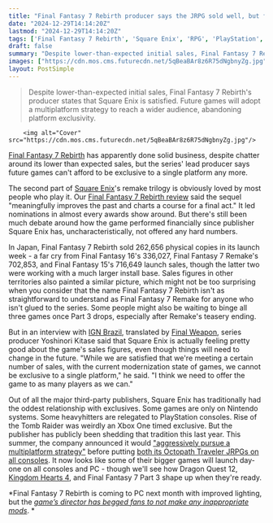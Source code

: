 ```yaml
---
title: "Final Fantasy 7 Rebirth producer says the JRPG sold well, but future games 'cannot be exclusive to a single platform' anymore"
date: "2024-12-29T14:14:20Z"
lastmod: "2024-12-29T14:14:20Z"
tags: ['Final Fantasy 7 Rebirth', 'Square Enix', 'RPG', 'PlayStation', 'PC', 'Multiplatform']
draft: false
summary: "Despite lower-than-expected initial sales, Final Fantasy 7 Rebirth's producer states that Square Enix is satisfied.  Future games will adopt a multiplatform strategy to reach a wider audience, abandoning platform exclusivity."
images: ["https://cdn.mos.cms.futurecdn.net/5qBeaBAr8z6R75dNgbnyZg.jpg"]
layout: PostSimple
---
```

> Despite lower-than-expected initial sales, Final Fantasy 7 Rebirth's producer states that Square Enix is satisfied.  Future games will adopt a multiplatform strategy to reach a wider audience, abandoning platform exclusivity.


        <img alt="Cover" src="https://cdn.mos.cms.futurecdn.net/5qBeaBAr8z6R75dNgbnyZg.jpg"/>
        
[Final Fantasy 7 Rebirth](https://www.gamesradar.com/final-fantasy-7-rebirth-tips/) has apparently done solid business, despite chatter around its lower than expected sales, but the series' lead producer says future games can't afford to be exclusive to a single platform any more. 

The second part of [Square Enix](https://www.gamesradar.com/tag/square_enix/)'s remake trilogy is obviously loved by most people who play it. Our [Final Fantasy 7 Rebirth review](https://www.gamesradar.com/final-fantasy-7-rebirth-review/) said the sequel "meaningfully improves the past and charts a course for a final act." It led nominations in almost every awards show around. But there's still been much debate around how the game performed financially since publisher Square Enix has, uncharacteristically, not offered any hard numbers.

In Japan, Final Fantasy 7 Rebirth sold 262,656 physical copies in its launch week - a far cry from Final Fantasy 16's 336,027, Final Fantasy 7 Remake's 702,853, and Final Fantasy 15's 716,649 launch sales, though the latter two were working with a much larger install base. Sales figures in other territories also painted a similar picture, which might not be too surprising when you consider that the name Final Fantasy 7 Rebirth isn't as straightforward to understand as Final Fantasy 7 Remake for anyone who isn't glued to the series. Some people might also be waiting to binge all three games once Part 3 drops, especially after Remake's teasery ending. 

But in an interview with [IGN Brazil](https://br.ign.com/final-fantasy-vii-rebirth/134307/news/nao-podemos-ser-exclusivos-de-um-unico-console-diretor-de-final-fantasy-7-rebirth-diz-que-numeros-de), translated by [Final Weapon](https://finalweapon.net/2024/12/28/yoshinori-kitase-is-satisfied-with-final-fantasy-vii-rebirth-meeting-a-certain-number-of-sales/), series producer Yoshinori Kitase said that Square Enix is actually feeling pretty good about the game's sales figures, even though things will need to change in the future. "While we are satisfied that we're meeting a certain number of sales, with the current modernization state of games, we cannot be exclusive to a single platform," he said. "I think we need to offer the game to as many players as we can."

Out of all the major third-party publishers, Square Enix has traditionally had the oddest relationship with exclusives. Some games are only on Nintendo systems. Some heavyhitters are relegated to PlayStation consoles. Rise of the Tomb Raider was weirdly an Xbox One timed exclusive. But the publisher has publicly been shedding that tradition this last year. This summer, the company announced it would ["aggressively pursue a multiplatform strategy"](https://www.gamesradar.com/games/square-enix-to-shift-from-quantity-to-quality-as-it-aggressively-pursues-a-multiplatform-strategy-which-could-spell-the-end-of-playstation-first-final-fantasy-games/) before putting [both its Octopath Traveler JRPGs on all consoles](https://www.gamesradar.com/games/jrpg/square-enix-seemingly-kickstarts-its-multiplatform-approach-by-freeing-some-of-its-best-jrpgs-to-cross-the-console-divide/). It now looks like some of their bigger games will launch day-one on all consoles and PC - though we'll see how Dragon Quest 12, [Kingdom Hearts 4](https://www.gamesradar.com/kingdom-hearts-4-guide/), and Final Fantasy 7 Part 3 shape up when they're ready.

*Final Fantasy 7 Rebirth is coming to PC next month with improved lighting, but the *[<em>game’s director has begged fans to not make any inappropriate mods</em>](https://www.gamesradar.com/games/final-fantasy/final-fantasy-7-rebirth-lead-asks-thirsty-pc-players-to-not-make-inappropriate-mods-after-ff16s-clive-got-swiftly-unrobed/)*. *  
        